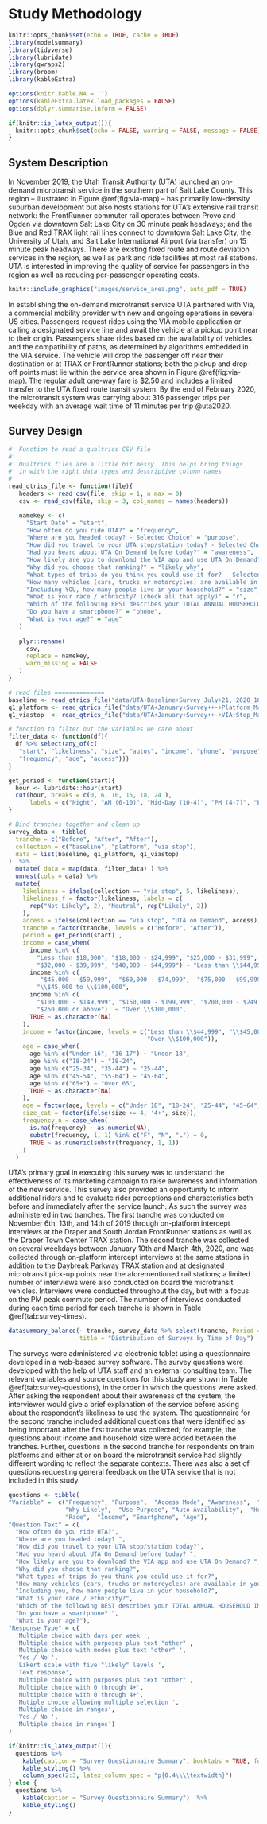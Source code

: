 # Study Methodology

```r
knitr::opts_chunk$set(echo = TRUE, cache = TRUE)
library(modelsummary)
library(tidyverse)
library(lubridate)
library(qwraps2)
library(broom)
library(kableExtra)

options(knitr.kable.NA = '')
options(kableExtra.latex.load_packages = FALSE)
options(dplyr.summarise.inform = FALSE)

if(knitr::is_latex_output()){
  knitr::opts_chunk$set(echo = FALSE, warning = FALSE, message = FALSE)
}
```


## System Description
In November 2019, the Utah Transit Authority (UTA) launched an on-demand
microtransit service in the southern part of Salt Lake County. This region –
illustrated in Figure \@ref(fig:via-map) – has primarily low-density suburban
development but also hosts stations for UTA's extensive rail transit network:
the FrontRunner commuter rail operates between Provo and Ogden via downtown Salt
Lake City on 30 minute peak headways; and the Blue and Red TRAX light rail lines
connect to downtown Salt Lake City, the University of Utah, and Salt Lake
International Airport (via transfer) on 15 minute peak headways. There are
existing fixed route and route deviation services in the region, as well as park
and ride facilities at most rail stations. UTA is interested in improving the
quality of service for passengers in the region as well as reducing
per-passenger operating costs.

```r
knitr::include_graphics("images/service_area.png", auto_pdf = TRUE)
```

In establishing the on-demand microtransit service UTA partnered with Via, a
commercial mobility provider with new and ongoing operations in several US
cities. Passengers request rides using the VIA mobile application or calling a
designated service line and await the vehicle at a pickup point near to their
origin. Passengers share rides based on the availability of vehicles and the
compatibility of paths, as determined by algorithms embedded in the VIA service.
The vehicle will drop the passenger off near their destination or at TRAX or
FrontRunner stations; both the pickup and drop-off points must lie within the
service area shown in Figure \@ref(fig:via-map). The regular adult one-way fare
is \$2.50 and includes a limited transfer to the UTA fixed route transit system.
By the end of February 2020, the microtransit system was carrying about 316
passenger trips per weekday with an average wait time of 11 minutes per trip
@uta2020.

## Survey Design

```r
#' Function to read a qualtrics CSV file
#' 
#' Qualtrics files are a little bit messy. This helps bring things 
#' in with the right data types and descriptive column names
#'
read_qtrics_file <- function(file){
   headers <- read_csv(file, skip = 1, n_max = 0) 
   csv <- read_csv(file, skip = 3, col_names = names(headers))

   namekey <- c(
     "Start Date" = "start",
     "How often do you ride UTA?" = "frequency",
     "Where are you headed today? - Selected Choice" = "purpose",
     "How did you travel to your UTA stop/station today? - Selected Choice" = "access",
     "Had you heard about UTA On Demand before today?" = "awareness",
     "How likely are you to download the VIA app and use UTA On Demand? - 1" = "likeliness",
     "Why did you choose that ranking?" = "likely_why",
     "What types of trips do you think you could use it for? - Selected Choice" = "use_purpose",
     "How many vehicles (cars, trucks or motorcycles) are available in your household?" = "autos",
     "Including YOU, how many people live in your household?" = "size",
     "What is your race / ethnicity? (check all that apply)" = "r",
     "Which of the following BEST describes your TOTAL ANNUAL HOUSEHOLD INCOME in 2019 before taxes?" = "income",
     "Do you have a smartphone?" = "phone",
     "What is your age?" = "age"
   )
   
   plyr::rename(
     csv,
     replace = namekey,
     warn_missing = FALSE
   )
}

# read files ==============
baseline <- read_qtrics_file("data/UTA+Baseline+Survey_July+21,+2020_16.23.zip")
q1_platform <- read_qtrics_file("data/UTA+January+Survey++-+Platform_March+16,+2020_14.07.zip")
q1_viastop  <- read_qtrics_file("data/UTA+January+Survey++-+VIA+Stop_March+16,+2020_14.07.zip")

# function to filter out the variables we care about
filter_data <- function(df){
  df %>% select(any_of(c(
   "start", "likeliness", "size", "autos", "income", "phone", "purpose", 
   "frequency", "age", "access")))
}

get_period <- function(start){
  hour <- lubridate::hour(start)
  cut(hour, breaks = c(0, 6, 10, 15, 18, 24 ),  
      labels = c("Night", "AM (6-10)", "Mid-Day (10-4)", "PM (4-7)", "Evening (7-Midnight)"))
}

# Bind tranches together and clean up
survey_data <- tibble(
  tranche = c("Before", "After", "After"),
  collection = c("baseline", "platform", "via stop"),
  data = list(baseline, q1_platform, q1_viastop)
)  %>%
  mutate( data = map(data, filter_data) ) %>%
  unnest(cols = data) %>%
  mutate(
    likeliness = ifelse(collection == "via stop", 5, likeliness),
    likeliness_f = factor(likeliness, labels = c(
      rep("Not Likely", 2), "Neutral", rep("Likely", 2))
    ),
    access = ifelse(collection == "via stop", "UTA on Demand", access),
    tranche = factor(tranche, levels = c("Before", "After")),
    period = get_period(start) ,
    income = case_when(
      income %in% c(
        "Less than $18,000", "$18,000 - $24,999", "$25,000 - $31,999", 
        "$32,000 - $39,999", "$40,000 - $44,999") ~ "Less than \\$44,999",
      income %in% c(
         "$45,000 - $59,999",  "$60,000 - $74,999",  "$75,000 - $99,999") ~ 
        "\\$45,000 to \\$100,000",
      income %in% c(
        "$100,000 - $149,999", "$150,000 - $199,999", "$200,000 - $249,999", 
        "$250,000 or above")  ~ "Over \\$100,000",
      TRUE ~ as.character(NA)
    ),
    income = factor(income, levels = c("Less than \\$44,999", "\\$45,000 to \\$100,000", 
                                       "Over \\$100,000")),
    age = case_when(
      age %in% c("Under 16", "16-17") ~ "Under 18",
      age %in% c("18-24") ~ "18-24",
      age %in% c("25-34", "35-44") ~ "25-44",
      age %in% c("45-54", "55-64") ~ "45-64",
      age %in% c("65+") ~ "Over 65",
      TRUE ~ as.character(NA)
    ),
    age = factor(age, levels = c("Under 18", "18-24", "25-44", "45-64", "Over 65")),
    size_cat = factor(ifelse(size >= 4, '4+', size)),
    frequency_n = case_when(
      is.na(frequency) ~ as.numeric(NA),
      substr(frequency, 1, 1) %in% c("F", "N", "L") ~ 0,
      TRUE ~ as.numeric(substr(frequency, 1, 1))
    )
  )
```


UTA’s primary goal in executing this survey was to understand the effectiveness
of its marketing campaign to raise awareness and information of the new service.
This survey also provided an opportunity to inform additional riders and to
evaluate rider perceptions and characteristics both before and immediately after
the service launch. As such the survey was administered in two tranches. The
first tranche was conducted on November 6th, 13th, and 14th of 2019 through
on-platform intercept interviews at the Draper and South Jordan FrontRunner
stations as well as the Draper Town Center TRAX station. The second tranche was
collected on several weekdays between January 10th and March 4th, 2020, and was
collected through on-platform intercept interviews at the same stations in
addition to the Daybreak Parkway TRAX station and at designated microtransit
pick-up points near the aforementioned rail stations; a limited number of
interviews were also conducted on board the microtransit vehicles. Interviews
were conducted throughout the day, but with a focus on the PM peak commute
period. The number of interviews conducted during each time period for each
tranche is shown in Table \@ref(tab:survey-times).


```r
datasummary_balance(~ tranche, survey_data %>% select(tranche, Period = period), 
                    title = "Distribution of Surveys by Time of Day")
```


The surveys were administered via electronic tablet using a questionnaire
developed in a web-based survey software. The survey questions were developed
with the help of UTA staff and an external consulting team. The relevant
variables and source questions for this study are shown in Table
\@ref(tab:survey-questions), in the order in which the questions were asked. After
asking the respondent about their awareness of the system, the interviewer would
give a brief explanation of the service before asking about the respondent’s
likeliness to use the system. The questionnaire for the second tranche included
additional questions that were identified as being important after the first
tranche was collected; for example, the questions about income and household
size were added between the tranches. Further, questions in the second tranche
for respondents on train platforms and either at or on board the microtransit
service had slightly different wording to reflect the separate contexts. There
was also a set of questions requesting general feedback on the UTA service that
is not included in this study.


```r
questions <- tibble(
"Variable" =  c("Frequency", "Purpose",  "Access Mode", "Awareness",  "Likeliness",
                "Why Likely",  "Use Purpose", "Auto Availability",  "Household Size", 
                "Race",  "Income", "Smartphone", "Age"),
"Question Text" = c(
  "How often do you ride UTA?",
  "Where are you headed today? ",
  "How did you travel to your UTA stop/station today?", 
  "Had you heard about UTA On Demand before today? ", 
  "How likely are you to download the VIA app and use UTA On Demand? ",
  "Why did you choose that ranking?",
  "What types of trips do you think you could use it for?", 
  "How many vehicles (cars, trucks or motorcycles) are available in your household?",
  "Including you, how many people live in your household?", 
  "What is your race / ethnicity?", 
  "Which of the following BEST describes your TOTAL ANNUAL HOUSEHOLD INCOME in 2019 before taxes?",
  "Do you have a smartphone? ", 
  "What is your age?"),
"Response Type" = c(
  'Multiple choice with days per week ',
  'Multiple choice with purposes plus text "other"',
  'Multiple choice with modes plus text "other" ',
  'Yes / No ',
  'Likert scale with five "likely" levels ',
  'Text response',
  'Multiple choice with purposes plus text "other"',
  'Multiple choice with 0 through 4+',
  'Multiple choice with 0 through 4+',
  'Mutiple choice allowing multiple selection ',
  'Multiple choice in ranges',
  'Yes / No ',
  'Multiple choice in ranges')
) 

if(knitr::is_latex_output()){
  questions %>%
    kable(caption = "Survey Questionnaire Summary", booktabs = TRUE, format = "latex")  %>%
    kable_styling() %>%
    column_spec(2:3, latex_column_spec = "p{0.4\\\\textwidth}")
} else {
  questions %>%
    kable(caption = "Survey Questionnaire Summary")  %>%
    kable_styling()
}

```

